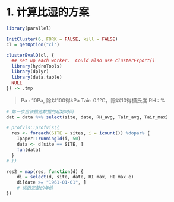 # 1. 计算比湿的方案

```r
library(parallel)

InitCluster(6, FORK = FALSE, kill = FALSE)
cl = getOption("cl")
```

```r
clusterEvalQ(cl, {
  ## set up each worker.  Could also use clusterExport()
  library(hydroTools)
  library(dplyr)
  library(data.table)
  NULL
}) -> .tmp
```

> Pa  : 10Pa, 除以100得kPa
> Tair: 0.1℃，除以10得摄氏度
> RH  : %

```r
# 第一步应该挑选数据的起始时间
dat = data %>% select(site, date, RH_avg, Tair_avg, Tair_max)

# profvis::profvis({
  res <- foreach(SITE = sites, i = icount()) %dopar% {
    Ipaper::runningId(i, 50)
    data <- d[site == SITE, ]
    fun(data)
  }
# })
```

```r
res2 = map(res, function(d) {
    di = select(d, site, date, HI_max, HI_max_e)
    di[date >= "1961-01-01", ]
    # 挑选完整的年份
})
```
